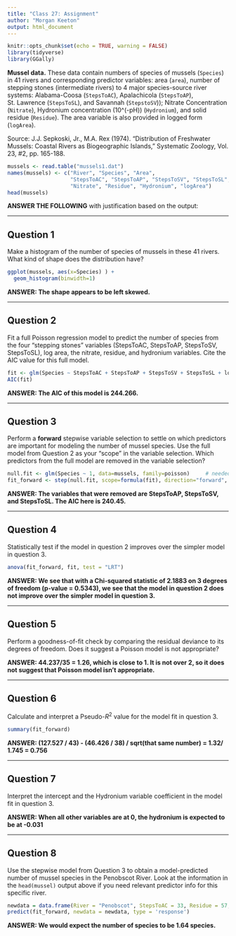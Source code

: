 ```yaml
---
title: "Class 27: Assignment"
author: "Morgan Keeton"
output: html_document
---
```


```r
knitr::opts_chunk$set(echo = TRUE, warning = FALSE)
library(tidyverse)
library(GGally)
```


**Mussel data.** These data contain numbers of species of mussels (`Species`) in 41 rivers and corresponding predictor variables: area (`area`), number of stepping stones (intermediate rivers) to 4 major species-source river systems: Alabama-Coosa (`StepsToAC`), Apalachicola (`StepsToAP`), St. Lawrence (`StepsToSL`), and Savannah (`StepstoSV`)); Nitrate Concentration (`Nitrate`), Hydronium concentration (10^(-pH)) (`Hydronium`), and solid residue (`Residue`). The area variable is also provided in logged form (`logArea`).

Source:  J.J. Sepkoski, Jr., M.A. Rex (1974). "Distribution of Freshwater Mussels: Coastal Rivers as Biogeographic Islands," Systematic Zoology, Vol. 23, #2, pp. 165-188.

```r
mussels <- read.table("mussels1.dat")
names(mussels) <- c("River", "Species", "Area",
                    "StepsToAC", "StepsToAP", "StepsToSV", "StepsToSL",
                    "Nitrate", "Residue", "Hydronium", "logArea")
head(mussels)
```



**ANSWER THE FOLLOWING** with justification based on the output:

----

## Question 1

Make a histogram of the number of species of mussels in these 41 rivers.  What kind of shape does the distribution have?

```r
ggplot(mussels, aes(x=Species) ) + 
  geom_histogram(binwidth=1)
```

**ANSWER: The shape appears to be left skewed.** 


----

## Question 2

Fit a full Poisson regression model to predict the number of species from the four "stepping stones" variables (StepsToAC, StepsToAP, StepsToSV, StepsToSL), log area, the nitrate, residue, and hydronium variables.  Cite the AIC value for this full model.

```r
fit <- glm(Species ~ StepsToAC + StepsToAP + StepsToSV + StepsToSL + logArea + Nitrate + Residue + Hydronium, data=mussels, family=poisson)
AIC(fit)
```

**ANSWER: The AIC of this model is 244.266.** 


----

## Question 3

Perform a **forward** stepwise variable selection to settle on which predictors are important for modeling the number of mussel species.  Use the full model from Question 2 as your "scope" in the variable selection.  Which predictors from the full model are removed in the variable selection?

```r
null.fit <- glm(Species ~ 1, data=mussels, family=poisson)     # needed for forward selection
fit_forward <- step(null.fit, scope=formula(fit), direction="forward", trace=TRUE)
```

**ANSWER: The variables that were removed are StepsToAP, StepsToSV, and StepsToSL. The AIC here is 240.45.  ** 


----

## Question 4

Statistically test if the model in question 2 improves over the simpler model in question 3.


```r
anova(fit_forward, fit, test = "LRT")  
```

**ANSWER: We see that with a Chi-squared statistic of 2.1883 on 3 degrees of freedom (p-value = 0.5343), we see that the model in question 2 does not improve over the simpler model in question 3.** 

----

## Question 5

Perform a goodness-of-fit check by comparing the residual deviance to its degrees of freedom.  Does it suggest a Poisson model is not appropriate?

**ANSWER: 44.237/35 = 1.26, which is close to 1. It is not over 2, so it does not suggest that Poisson model isn't appropriate. ** 


----

## Question 6

Calculate and interpret a Pseudo-$R^2$ value for the model fit in question 3. 

```r
summary(fit_forward)
```


**ANSWER: (127.527 / 43) - (46.426 / 38) / sqrt(that same number) = 1.32/ 1.745 = 0.756** 

----

## Question 7

Interpret the intercept and the Hydronium variable coefficient in the model fit in question 3.

**ANSWER: When all other variables are at 0, the hydronium is expected to be at -0.031** 



----

## Question 8

Use the stepwise model from Question 3 to obtain a model-predicted number of mussel species in the Penobscot River.  Look at the information in the `head(mussel)` output above if you need relevant predictor info for this specific river.

```r
newdata = data.frame(River = "Penobscot", StepsToAC = 33, Residue = 57, Hydronium = 4.0, Nitrate = 9.0407, logArea = 0.8)
predict(fit_forward, newdata = newdata, type = 'response')
```

**ANSWER: We would expect the number of species to be 1.64 species. **  






